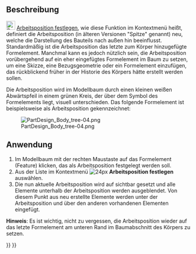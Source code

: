 <languages/>
{{Docnav/de
|[[PartDesign_WizardShaft/de|Entwurfsassistent für Wellen]]
|[[PartDesign_MoveFeature/de|FormelementVerschieben]]
|[[PartDesign_Workbench/de|PartDesign]]
|IconL=WizardShaft.svg
|IconR=PartDesign_MoveFeature.svg
|IconC=Workbench_PartDesign.svg
}}

{{GuiCommand/de
|Name=PartDesign MoveTip
|Name/de=PartDesign ArbeitspositionFestlegen
|MenuLocation=Kontextmenü → Arbeitsposition festlegen
|Workbenches=[[PartDesign_Workbench/de|PartDesign]]
|Version=0.17
|SeeAlso=[[PartDesign_MoveFeature/de|PartDesign FormelementVerschieben]], [[PartDesign_MoveFeatureInTree/de|PartDesign FormelementImBaumVerschieben]]
}}

==Beschreibung==

[[File:PartDesign_MoveTip.svg|24px]] [[PartDesign_MoveTip/de|Arbeitsposition festlegen]], wie diese Funktion im Kontextmenü heißt, definiert die Arbeitsposition (in älteren Versionen "Spitze" genannt) neu, welche die Darstellung des Bauteils nach außen hin beeinflusst. Standardmäßig ist die Arbeitsposition das letzte zum Körper hinzugefügte Formelement. Manchmal kann es jedoch nützlich sein, die Arbeitsposition vorübergehend auf ein eher eingefügtes Formelement im Baum zu setzen, um eine Skizze, eine Bezugsgeometrie oder ein Formelement einzufügen, das rückblickend früher in der Historie des Körpers hätte erstellt werden sollen.

Die Arbeitsposition wird im Modellbaum durch einen kleinen weißen Abwärtspfeil in einem grünen Kreis, der über dem Symbol des Formelements liegt, visuell unterschieden. Das folgende Formelement ist beispielsweise als Arbeitsposition gekennzeichnet:

[[File:PartDesign_Body_tree-04.png|none]]

==Anwendung==

# Im Modellbaum mit der rechten Maustaste auf das Formelement (Feature) klicken, das als Arbeitsposition festgelegt werden soll. 
# Aus der Liste im Kontextmenü [[File:PartDesign_MoveTip.svg| 24px]] '''Arbeitsposition festlegen''' auswählen.  
# Die nun aktuelle Arbeitsposition wird auf sichtbar gesetzt und alle Elemente unterhalb der Arbeitsposition werden ausgeblendet. Von diesem Punkt aus neu erstellte Elemente werden unter der Arbeitsposition und über den anderen vorhandenen Elementen eingefügt.

'''Hinweis''': Es ist wichtig, nicht zu vergessen, die Arbeitsposition wieder auf das letzte Formelement am unteren Rand im Baumabschnitt des Körpers zu setzen.


{{Docnav/de
|[[PartDesign_WizardShaft/de|Entwurfsassistent für Wellen]]
|[[PartDesign_MoveFeature/de|FormelementVerschieben]]
|[[PartDesign_Workbench/de|PartDesign]]
|IconL=WizardShaft.svg
|IconR=PartDesign_MoveFeature.svg
|IconC=Workbench_PartDesign.svg
}}

{{PartDesign Tools navi{{#translation:}}}}
{{Userdocnavi{{#translation:}}}}